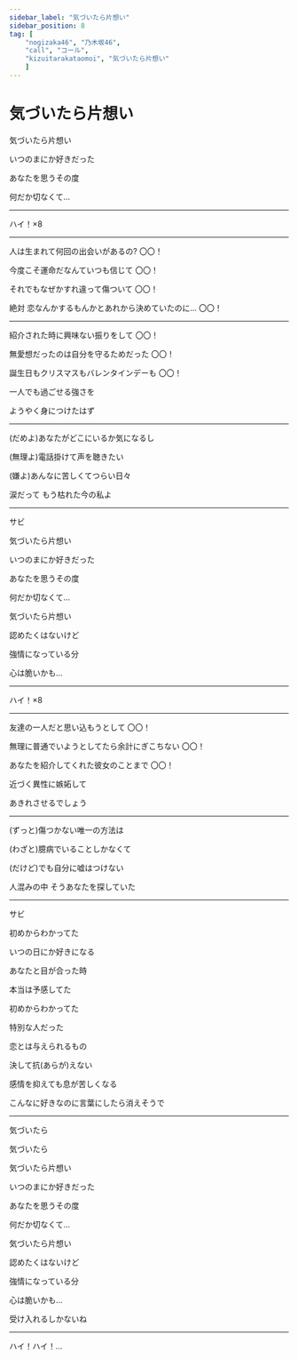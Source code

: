 ```yaml
---
sidebar_label: "気づいたら片想い"
sidebar_position: 8
tag: [
    "nogizaka46", "乃木坂46",
    "call", "コール",
    "kizuitarakataomoi", "気づいたら片想い"
    ]
---
```



# 気づいたら片想い

気づいたら片想い

いつのまにか好きだった

あなたを思うその度

何だか切なくて…

---

<Call>ハイ！×8</Call>

---

人は生まれて何回の出会いがあるの?  <Call>〇〇！</Call>

今度こそ運命だなんていつも信じて  <Call>〇〇！</Call>

それでもなぜかすれ違って傷ついて  <Call>〇〇！</Call>

絶対 恋なんかするもんかとあれから決めていたのに…  <Call>〇〇！</Call>

---


紹介された時に興味ない振りをして  <Call>〇〇！</Call>

無愛想だったのは自分を守るためだった  <Call>〇〇！</Call>

誕生日もクリスマスもバレンタインデーも  <Call>〇〇！</Call>

一人でも過ごせる強さを

ようやく身につけたはず

---


(だめよ)あなたがどこにいるか気になるし

(無理よ)電話掛けて声を聴きたい

(嫌よ)あんなに苦しくてつらい日々

涙だって もう枯れた今の私よ

---

サビ

気づいたら片想い

いつのまにか好きだった

あなたを思うその度

何だか切なくて…

気づいたら片想い

認めたくはないけど

強情になっている分

心は脆いかも…

---

<Call>ハイ！×8</Call>

---


友達の一人だと思い込もうとして  <Call>〇〇！</Call>

無理に普通でいようとしてたら余計にぎこちない  <Call>〇〇！</Call>

あなたを紹介してくれた彼女のことまで  <Call>〇〇！</Call>

近づく異性に嫉妬して

あきれさせるでしょう

---


(ずっと)傷つかない唯一の方法は

(わざと)臆病でいることしかなくて

(だけど)でも自分に嘘はつけない

人混みの中 そうあなたを探していた

---


サビ

初めからわかってた

いつの日にか好きになる

あなたと目が合った時

本当は予感してた

初めからわかってた

特別な人だった

恋とは与えられるもの

決して抗(あらが)えない

感情を抑えても息が苦しくなる

こんなに好きなのに言葉にしたら消えそうで

---

気づいたら

気づいたら

気づいたら片想い

いつのまにか好きだった

あなたを思うその度

何だか切なくて…

気づいたら片想い

認めたくはないけど

強情になっている分

心は脆いかも…

受け入れるしかないね

---

<Call>ハイ！ハイ！…</Call>